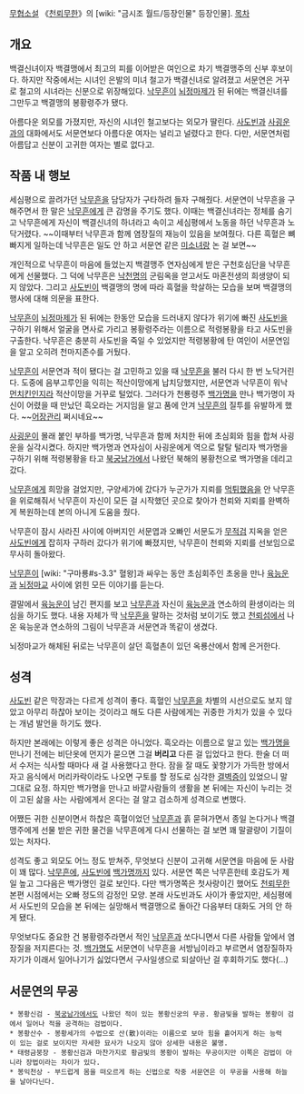 [[무협소설]] 《[[천뢰무한]]》의 [wiki: "금시조 월드/등장인물" 등장인물].
[[목차]]
== 개요 ==
백결신녀이자 백결맹에서 최고의 피를 이어받은 여인으로 차기 백결맹주의 신부 후보이다. 하지만 작중에서는 시녀인 은발의 미녀 철고가 백결신녀로 알려졌고 서문연은 거꾸로 철고의 시녀라는 신분으로 위장해있다. [[낙무흔]]이 [[뇌정마제]]가 된 뒤에는 백결신녀를 그만두고 백결맹의 봉황령주가 됐다.

아름다운 외모를 가졌지만, 자신의 시녀인 철고보다는 외모가 딸린다. [[사도빈]]과 [[사굉운]]과의 대화에서도 서문연보다 아름다운 여자는 널리고 널렸다고 한다. 다만, 서문연처럼 아름답고 신분이 고귀한 여자는 별로 없다고.

== 작품 내 행보 ==
세심평으로 끌려가던 [[낙무흔]]을 담당자가 구타하려 들자 구해줬다. 서문연이 낙무흔을 구해주면서 한 말은 [[낙무흔]]에게 큰 감명을 주기도 했다. 이때는 백결신녀라는 정체를 숨기고 낙무흔에게 자신이 백결신녀의 하녀라고 속이고 세심평에서 노동을 하던 낙무흔과 노닥거렸다. ~~이때부터 낙무흔과 함께 염장질의 재능이 있음을 보여줬다. 다른 흑혈은 뼈 빠지게 일하는데 낙무흔은 일도 안 하고 서문연 같은 [[미소녀]]랑 논 걸 보면~~

개인적으로 낙무흔이 마음에 들었는지 백결맹주 연자심에게 받은 구천호심단을 낙무흔에게 선물했다. 그 덕에 낙무흔은 [[낙천명]]의 군림옥을 얻고서도 마혼전생의 희생양이 되지 않았다. 그리고 [[사도빈]]이 백결맹의 명에 따라 흑혈을 학살하는 모습을 보며 백결맹의 행사에 대해 의문을 표한다.

[[낙무흔]]이 [[뇌정마제]]가 된 뒤에는 한동안 모습을 드러내지 않다가 위기에 빠진 [[사도빈]]을 구하기 위해서 얼굴을 면사로 가리고 봉황령주라는 이름으로 적령봉황을 타고 사도빈을 구출한다. 낙무흔은 충분히 사도빈을 죽일 수 있었지만 적령봉황에 탄 여인이 서문연임을 알고 오히려 천마지존수를 거뒀다.

[[낙무흔]]이 서문연과 적이 됐다는 걸 고민하고 있을 때 [[낙무흔]]을 불러 다시 한 번 노닥거린다. 도중에 음부고루인을 익히는 적산이망에게 납치당했지만, 서문연과 낙무흔이 워낙 [[먼치킨]]인지라 적산이망을 거꾸로 털었다. 그러다가 천룡령주 [[백가명]]을 만나 백가명이 자신이 어렸을 때 만났던 흑오라는 거지임을 알고 품에 안겨 [[낙무흔]]의 질투를 유발하게 했다. ~~[[어장관리]] 쩌시네요~~

[[사굉운]]이 몰래 붙인 부하를 백가명, 낙무흔과 함께 처치한 뒤에 초심회와 힘을 합쳐 사굉운을 실각시켰다. 하지만 백가명과 연자심이 사굉운에게 역으로 탈탈 털리자 백가명을 구하기 위해 적령봉황을 타고 [[북궁남가]]에서 나왔던 북해의 봉황천으로 백가명을 데리고 갔다.

[[낙무흔]]에게 희망을 걸었지만, 구양세가에 갔다가 누군가가 지뢰를 [[먹튀]]했음을 안 낙무흔을 위로해줘서 낙무흔이 자신이 모든 걸 시작했던 곳으로 찾아가 천뢰와 지뢰를 완벽하게 복원하는데 본의 아니게 도움을 줬다.

낙무흔이 잠시 사라진 사이에 아버지인 서문엽과 오빠인 서문도가 [[무적검]] 지옥을 얻은 [[사도빈]]에게 잡히자 구하러 갔다가 위기에 빠졌지만, 낙무흔이 천뢰와 지뢰를 선보임으로 무사히 돌아왔다.

[[낙무흔]]이 [wiki: "구마룡#s-3.3" 혈왕]과 싸우는 동안 초심회주인 초옹을 만나 [[육능운]]과 [[뇌정마교]] 사이에 얽힌 모든 이야기를 듣는다.

결말에서 [[육능운]]이 남긴 편지를 보고 [[낙무흔]]과 자신이 [[육능운]]과 연소하의 환생이라는 의심을 하기도 했다. 내용 자체가 딱 [[낙무흔]]을 말하는 것처럼 보이기도 했고 [[천뢰섬]]에서 나온 육능운과 연소하의 그림이 낙무흔과 서문연과 똑같이 생겼다.

뇌정마교가 해체된 뒤로는 낙무흔이 살던 흑혈촌이 있던 옥룡산에서 함께 은거한다.

== 성격 ==
[[사도빈]] 같은 막장과는 다르게 성격이 좋다. 흑혈인 [[낙무흔]]을 차별의 시선으로도 보지 않았고 아무리 하찮아 보이는 것이라고 해도 다른 사람에게는 귀중한 가치가 있을 수 있다는 개념 발언을 하기도 했다.

하지만 본래에는 이렇게 좋은 성격은 아니었다. 흑오라는 이름으로 알고 있는 [[백가명]]을 만나기 전에는 비단옷에 먼지가 묻으면 그걸 '''버리고''' 다른 걸 입었다고 한다. 한술 더 떠서 수저는 식사할 때마다 새 걸 사용했다고 한다. 잠을 잘 때도 꽃향기가 가득한 방에서 자고 음식에서 머리카락이라도 나오면 구토를 할 정도로 심각한 [[결벽증]]이 있었으니 말 그대로 요정. 하지만 백가명을 만나고 바깥사람들의 생활을 본 뒤에는 자신이 누리는 것이 고된 삶을 사는 사람에게서 온다는 걸 알고 검소하게 성격으로 변했다.

어쨌든 귀한 신분이면서 하찮은 흑혈이었던 [[낙무흔]]과 흙 묻혀가면서 종일 논다거나 백결맹주에게 선물 받은 귀한 물건을 낙무흔에게 다시 선물하는 걸 보면 꽤 말괄량이 기질이 있는 처자다.

성격도 좋고 외모도 어느 정도 받쳐주, 무엇보다 신분이 고귀해 서문연을 마음에 둔 사람이 꽤 많다. [[낙무흔]]에, [[사도빈]]에 [[백가명]]까지 있다. 서문연 쪽은 낙무흔한테 호감도가 제일 높고 그다음은 백가명인 걸로 보인다. 다만 백가명쪽은 첫사랑이긴 했어도 [[천뢰무한]] 본편 시점에서는 오빠 정도의 감정인 모양. 본래 사도빈과도 사이가 좋았지만, 세심평에서 사도빈의 모습을 본 뒤에는 실망해서 백결맹으로 돌아간 다음부터 대화도 거의 안 하게 됐다.

무엇보다도 중요한 건 봉황령주라면서 적인 [[낙무흔]]과 쏘다니면서 다른 사람들 앞에서 염장질을 저지른다는 것. [[백가명]]도 서문연이 낙무흔을 서방님이라고 부르면서 염장질하자 자기가 이래서 일어나기가 싫었다면서 구사일생으로 되살아난 걸 후회하기도 했다(…)

== 서문연의 무공 ==
 * 봉황신검 - [[북궁남가]]에서도 나왔던 적이 있는 봉황신궁의 무공. 황금빛을 발하는 봉황이 검에서 일어나 적을 공격하는 검법이다. 
 * 봉황산수 - 봉황세가의 수법으로 산(散)이라는 이름으로 보아 힘을 흩어지게 하는 능력이 있는 걸로 보이지만 자세한 묘사가 나오지 않아 상세한 내용은 불명.
 * 태령금붕장 - 봉황신검과 마찬가지로 황금빛의 봉황이 발하는 무공이지만 이쪽은 검법이 아니라 장법이라는 차이가 있다.
 * 봉익천상 - 부드럽게 몸을 떠오르게 하는 신법으로 작중 서문연은 이 무공을 사용해 하늘을 날아다닌다.
